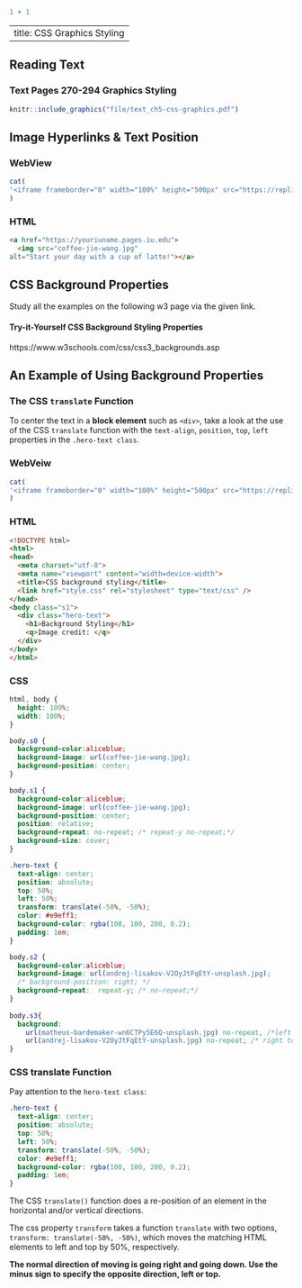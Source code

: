 ```r
1 + 1
```

---
title: CSS Graphics Styling
---

## Reading Text

::: callout-tip
### Text Pages 270-294 Graphics Styling

```r
knitr::include_graphics("file/text_ch5-css-graphics.pdf")
```
:::


## Image Hyperlinks & Text Position

::: panel-tabset
### WebView

```r
cat(
'<iframe frameborder="0" width="100%" height="500px" src="https://replit.com/@Jager2021/css-image-hyperlink?embed=true"></iframe>'
)
```

### HTML

```html
<a href="https://youriuname.pages.iu.edu">
  <img src="coffee-jie-wang.jpg" 
alt="Start your day with a cup of latte!"></a>
```
:::


## CSS Background Properties

Study all the examples on the following w3 page via the given link.

::: callout-important
#### Try-it-Yourself CSS Background Styling Properties

https://www.w3schools.com/css/css3_backgrounds.asp
:::


## An Example of Using Background Properties

::: {.callout-important .column-margin}
### The CSS `translate` Function

To center the text in a **block element** such as `<div>`, take a look at the use of the CSS `translate` function with the `text-align`, `position`, `top`, `left` properties in the `.hero-text class`.

:::

::: panel-tabset
### WebVeiw

```r
cat(
'<iframe frameborder="0" width="100%" height="500px" src="https://replit.com/@Jager2021/css-background-styling?embed=true"></iframe>'
)
```

### HTML

```html
<!DOCTYPE html>
<html>
<head>
  <meta charset="utf-8">
  <meta name="viewport" content="width=device-width">
  <title>CSS background styling</title>
  <link href="style.css" rel="stylesheet" type="text/css" />
</head>
<body class="s1">
  <div class="hero-text">
    <h1>Background Styling</h1>
    <q>Image credit: </q>
  </div>
</body>
</html>
```

### CSS

```css
html, body {
  height: 100%;
  width: 100%;
}

body.s0 {
  background-color:aliceblue;
  background-image: url(coffee-jie-wang.jpg);
  background-position: center;  
}

body.s1 {
  background-color:aliceblue;
  background-image: url(coffee-jie-wang.jpg);
  background-position: center;
  position: relative;
  background-repeat: no-repeat; /* repeat-y no-repeat;*/
  background-size: cover;
}

.hero-text {
  text-align: center;
  position: absolute;
  top: 50%;
  left: 50%;
  transform: translate(-50%, -50%);
  color: #e9eff1;
  background-color: rgba(100, 100, 200, 0.2);
  padding: 1em;
}

body.s2 {
  background-color:aliceblue;
  background-image: url(andrej-lisakov-V2OyJtFqEtY-unsplash.jpg); 
  /* background-position: right; */
  background-repeat:  repeat-y; /* no-repeat;*/
}
  
body.s3{
  background: 
    url(matheus-bardemaker-wn6CTPy5E6Q-unsplash.jpg) no-repeat, /*left bottom*/                  
    url(andrej-lisakov-V2OyJtFqEtY-unsplash.jpg) no-repeat; /* right top;*/
}

```

### CSS translate Function

Pay attention to the `hero-text class`:

```css
.hero-text {
  text-align: center;
  position: absolute;
  top: 50%;
  left: 50%;
  transform: translate(-50%, -50%);
  color: #e9eff1;
  background-color: rgba(100, 100, 200, 0.2);
  padding: 1em;
}
```

The CSS `translate()` function does a re-position of an element in the horizontal and/or vertical directions. 

The css property `transform` takes a function `translate` with two options, `transform: translate(-50%, -50%)`, which moves the matching HTML elements to left and top by 50%, respectively. 

**The normal direction of moving is going right and going down. Use the minus sign to specify the opposite direction, left or top.**


:::

